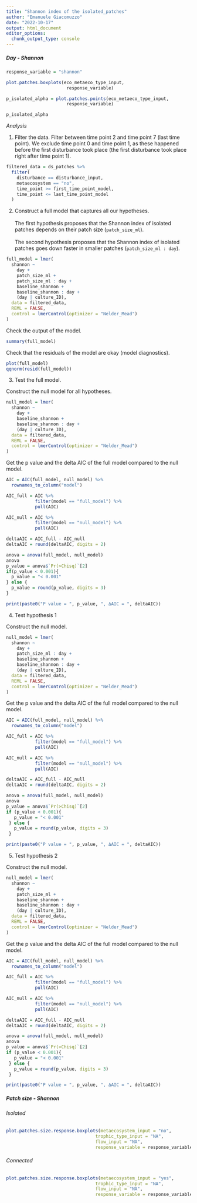 ```yaml
---
title: "Shannon index of the isolated_patches"
author: "Emanuele Giacomuzzo"
date: "2022-10-17"
output: html_document
editor_options: 
  chunk_output_type: console
---
```


##### Day - Shannon {.tabset .tabset-pills}

```r
response_variable = "shannon"
```

```r
plot.patches.boxplots(eco_metaeco_type_input,
                       response_variable)

p_isolated_alpha = plot.patches.points(eco_metaeco_type_input,
                       response_variable)

p_isolated_alpha
```

*Analysis*

1.  Filter the data. Filter between time point 2 and time point 7 (last time point). We exclude time point 0 and time point 1, as these happened before the first disturbance took place (the first disturbance took place right after time point 1).

```r
filtered_data = ds_patches %>%
  filter(
    disturbance == disturbance_input,
    metaecosystem == "no",
    time_point >= first_time_point_model,
    time_point <= last_time_point_model
  )
```

2.  Construct a full model that captures all our hypotheses.\
    \
    The first hypothesis proposes that the Shannon index of isolated patches depends on their patch size (`patch_size_ml`). \
    \
    The second hypothesis proposes that the Shannon index of isolated patches goes down faster in smaller patches (`patch_size_ml : day`).
    

```r
full_model = lmer(
  shannon ~
    day +
    patch_size_ml +
    patch_size_ml : day +
    baseline_shannon + 
    baseline_shannon : day +
    (day | culture_ID),
  data = filtered_data,
  REML = FALSE,
  control = lmerControl(optimizer = "Nelder_Mead")
)
```

Check the output of the model.

```r
summary(full_model)
```

Check that the residuals of the model are okay (model diagnostics).

```r
plot(full_model)
qqnorm(resid(full_model))
```

3.  Test the full model.

Construct the null model for all hypotheses.
    
```r
null_model = lmer(
  shannon ~
    day +
    baseline_shannon + 
    baseline_shannon : day +
    (day | culture_ID),
  data = filtered_data,
  REML = FALSE,
  control = lmerControl(optimizer = "Nelder_Mead")
)
```
    
Get the p value and the delta AIC of the full model compared to the null model.

```r

AIC = AIC(full_model, null_model) %>% 
  rownames_to_column("model")

AIC_full = AIC %>%
           filter(model == "full_model") %>%
           pull(AIC)

AIC_null = AIC %>%
           filter(model == "null_model") %>%
           pull(AIC)

deltaAIC = AIC_full - AIC_null
deltaAIC = round(deltaAIC, digits = 2)

anova = anova(full_model, null_model)
anova
p_value = anova$`Pr(>Chisq)`[2]
if(p_value < 0.001){
  p_value = "< 0.001"
} else {
  p_value = round(p_value, digits = 3)
}
```

```r
print(paste0("P value = ", p_value, ", ΔAIC = ", deltaAIC))
```

4.  Test hypothesis 1

Construct the null model.

```r
null_model = lmer(
  shannon ~
    day +
    patch_size_ml : day +
    baseline_shannon + 
    baseline_shannon : day +
    (day | culture_ID),
  data = filtered_data,
  REML = FALSE,
  control = lmerControl(optimizer = "Nelder_Mead")
)
```

Get the p value and the delta AIC of the full model compared to the null model.

```r

AIC = AIC(full_model, null_model) %>% 
  rownames_to_column("model")

AIC_full = AIC %>%
           filter(model == "full_model") %>%
           pull(AIC)

AIC_null = AIC %>%
           filter(model == "null_model") %>%
           pull(AIC)

deltaAIC = AIC_full - AIC_null
deltaAIC = round(deltaAIC, digits = 2)

anova = anova(full_model, null_model)
anova
p_value = anova$`Pr(>Chisq)`[2]
if (p_value < 0.001){
   p_value = "< 0.001"
 } else {
   p_value = round(p_value, digits = 3)
 }
```

```r
print(paste0("P value = ", p_value, ", ΔAIC = ", deltaAIC))
```


5.  Test hypothesis 2

Construct the null model.

```r
null_model = lmer(
  shannon ~
    day +
    patch_size_ml +
    baseline_shannon + 
    baseline_shannon : day +
    (day | culture_ID),
  data = filtered_data,
  REML = FALSE,
  control = lmerControl(optimizer = "Nelder_Mead")
)
```

Get the p value and the delta AIC of the full model compared to the null model.

```r

AIC = AIC(full_model, null_model) %>% 
  rownames_to_column("model")

AIC_full = AIC %>%
           filter(model == "full_model") %>%
           pull(AIC)

AIC_null = AIC %>%
           filter(model == "null_model") %>%
           pull(AIC)

deltaAIC = AIC_full - AIC_null
deltaAIC = round(deltaAIC, digits = 2)

anova = anova(full_model, null_model)
anova
p_value = anova$`Pr(>Chisq)`[2]
if (p_value < 0.001){
   p_value = "< 0.001"
 } else {
   p_value = round(p_value, digits = 3)
 }
```

```r
print(paste0("P value = ", p_value, ", ΔAIC = ", deltaAIC))
```

##### Patch size - Shannon {.tabset .tabset-pills}

###### Isolated

```r
plot.patches.size.response.boxplots(metaecosystem_input = "no",
                                  trophic_type_input = "NA",
                                  flow_input = "NA",
                                  response_variable = response_variable)
```

###### Connected

```r
plot.patches.size.response.boxplots(metaecosystem_input = "yes",
                                  trophic_type_input = "NA",
                                  flow_input = "NA",
                                  response_variable = response_variable)
```
